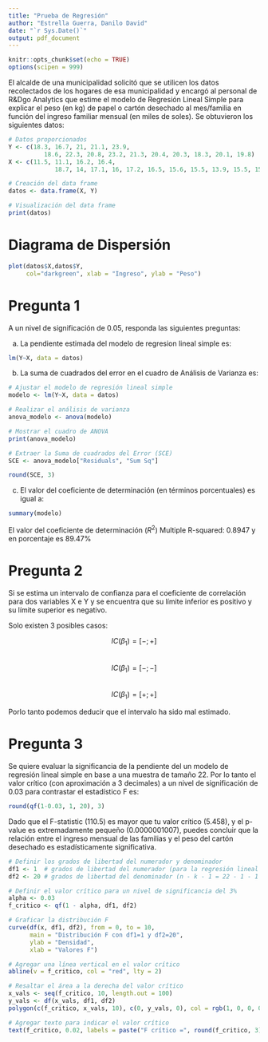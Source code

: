 ```yaml
---
title: "Prueba de Regresión"
author: "Estrella Guerra, Danilo David"
date: "`r Sys.Date()`"
output: pdf_document
---
```


```r
knitr::opts_chunk$set(echo = TRUE)
options(scipen = 999)
```

El alcalde de una municipalidad solicitó que se utilicen los datos recolectados de los hogares de esa municipalidad y encargó al personal de R&Dgo Analytics que estime el modelo de Regresión Lineal Simple para explicar el peso (en kg) de papel o cartón desechado al mes/familia en función del ingreso familiar mensual (en miles de soles). Se obtuvieron los siguientes datos:

```r
# Datos proporcionados
Y <- c(18.3, 16.7, 21, 21.1, 23.9,
          18.6, 22.3, 20.8, 23.2, 21.3, 20.4, 20.3, 18.3, 20.1, 19.8)
X <- c(11.5, 11.1, 16.2, 16.4, 
             18.7, 14, 17.1, 16, 17.2, 16.5, 15.6, 15.5, 13.9, 15.5, 15.5)

# Creación del data frame
datos <- data.frame(X, Y)

# Visualización del data frame
print(datos)

```

\newpage

# Diagrama de Dispersión

```r
plot(datos$X,datos$Y,
     col="darkgreen", xlab = "Ingreso", ylab = "Peso")
```

# Pregunta 1

A un nivel de significación de 0.05, responda las siguientes preguntas:

a) La pendiente estimada del modelo de regresion lineal simple es: 

```r
lm(Y~X, data = datos)
```

\newpage

b) La suma de cuadrados del error en el cuadro de Análisis de Varianza es:  

```r
# Ajustar el modelo de regresión lineal simple
modelo <- lm(Y~X, data = datos)

# Realizar el análisis de varianza
anova_modelo <- anova(modelo)

# Mostrar el cuadro de ANOVA
print(anova_modelo)

# Extraer la Suma de cuadrados del Error (SCE)
SCE <- anova_modelo["Residuals", "Sum Sq"]

round(SCE, 3)
```


c) El valor del coeficiente de determinación (en términos porcentuales) es igual a:  

```r
summary(modelo)
```
El valor del coeficiente de determinación $(R^2)$ Multiple R-squared:  0.8947 y en porcentaje es 89.47%

# Pregunta 2  

Si se estima un intervalo de confianza para el coeficiente de correlación para dos variables X e Y  y se encuentra que su límite inferior es positivo y su límite superior es negativo.

Solo existen 3 posibles casos:

$$IC(\beta_{1}) =[-; +]$$  
$$IC(\beta_{1}) =[-; -]$$  
$$IC(\beta_{1}) =[+; +]$$  

Porlo tanto podemos deducir que el intervalo ha sido mal estimado.  


# Pregunta 3  

Se quiere evaluar la significancia de la pendiente del un modelo de regresión lineal simple en base a una muestra de tamaño 22. Por lo tanto el valor crítico (con aproximación a 3 decimales) a un nivel de significación de 0.03 para contrastar el estadístico F es: 


```r
round(qf(1-0.03, 1, 20), 3)
```
Dado que el F-statistic (110.5) es mayor que tu valor crítico (5.458), y el p-value es extremadamente pequeño (0.0000001007), puedes concluir que la relación entre el ingreso mensual de las familias y el peso del cartón desechado es estadísticamente significativa.

```r
# Definir los grados de libertad del numerador y denominador
df1 <- 1  # grados de libertad del numerador (para la regresión lineal simple)
df2 <- 20 # grados de libertad del denominador (n - k - 1 = 22 - 1 - 1 = 20)

# Definir el valor crítico para un nivel de significancia del 3%
alpha <- 0.03
f_critico <- qf(1 - alpha, df1, df2)

# Graficar la distribución F
curve(df(x, df1, df2), from = 0, to = 10, 
      main = "Distribución F con df1=1 y df2=20", 
      ylab = "Densidad", 
      xlab = "Valores F")

# Agregar una línea vertical en el valor crítico
abline(v = f_critico, col = "red", lty = 2)

# Resaltar el área a la derecha del valor crítico
x_vals <- seq(f_critico, 10, length.out = 100)
y_vals <- df(x_vals, df1, df2)
polygon(c(f_critico, x_vals, 10), c(0, y_vals, 0), col = rgb(1, 0, 0, 0.2))

# Agregar texto para indicar el valor crítico
text(f_critico, 0.02, labels = paste("F crítico =", round(f_critico, 3)), pos = 3.5, col = "blue")

```


